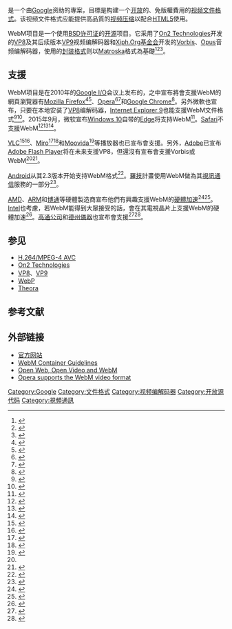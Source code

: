 {{NoteTA
|G1=IT
|1=zh-cn:项目; zh-tw:專案;
|2=zh-cn:支持; zh-tw:支援;
}}
{{Infobox file format
| name                 = WebM
| logo                 = [[File:WebM_logo.svg|200px]]
| extension            = <code>.webm</code>
| mime                 = <code>video/webm</code><br/><code>audio/webm</code>
| type code            =
| uniform type         =
| magic                =
| owner                = [[Google|Google]]
| released             = 2010年5月19日<ref name="webm-release">{{citation |url=http://www.engadget.com/2010/05/19/google-launches-open-webm-web-video-format-based-on-vp8/ |title=Google launches open WebM web video format based on VP8 |date=2010-05-19 |first=Nilay |last=Patel |publisher=Engadget |accessdate=2010-05-20 |archive-date=2011-06-04 |archive-url=https://web.archive.org/web/20110604181535/http://www.engadget.com/2010/05/19/google-launches-open-webm-web-video-format-based-on-vp8/ |dead-url=no }}</ref>
| genre                = [[视频文件格式|视频文件格式]]
| extended from        = [[Matroska|Matroska]]子集
| container for        = [[VP8|VP8]]、[[VP9|VP9]]、[[AOMedia_Video_1|AV1]]（视频）<br/> [[Vorbis|Vorbis]]、[[Opus_(音频)|Opus]]（音频）
| free                 = 是<ref name="wemb-off-faq" />
| url                  = [http://www.webmproject.org/ The WebM Project]
}}

{{lang|en|'''WebM'''}}是一个由[[Google|Google]]资助的專案，目標是构建一个[[自由档案格式|开放]]的、免版權費用的[[视频文件格式|视频文件格式]]。该视频文件格式应能提供高品質的[[视频压缩|视频压缩]]以配合[[HTML5|HTML5]]使用。

WebM项目是一个使用[[BSD许可证|BSD许可证]]的[[开源|开源]]项目。它采用了[[On2_Technologies|On2 Technologies]]开发的[[VP8|VP8]]及其后续版本[[VP9|VP9]]视频编解码器和[[Xiph.Org基金会|Xiph.Org基金会]]开发的[[Vorbis|Vorbis]]、[[Opus_(音频)|Opus]]音频编解码器，使用的[[多媒体封装格式|封装格式]]则以[[Matroska|Matroska]]格式為基礎<ref name="wemb-off-faq">{{cite web |url=https://www.webmproject.org/about/faq/ |title=WebM FAQ |date=19 May 2010 |quote=WebM is an open media file format designed for the web. WebM files consist of video streams compressed with the VP8 video codec and audio streams compressed with the Vorbis audio codec. The WebM file structure is based on the Matroska media container. |access-date=2018-09-01 |archive-date=2021-09-22 |archive-url=https://web.archive.org/web/20210922124446/https://www.webmproject.org/about/faq/ }}</ref><ref>{{citation |url=http://webmproject.blogspot.com/2010/05/introducing-webm-open-web-media-project.html |title=Introducing WebM, an open web media project |accessdate=19 May 2010 |date=19 May 2010 |first1=Jeremy |last1=Doig |first2=Mike |last2=Jazayeri |publisher=WebM Project |archive-date=2012-04-26 |archive-url=https://www.webcitation.org/67CpWxl6p?url=http://blog.webmproject.org/2010/05/introducing-webm-open-web-media-project.html |dead-url=no }}</ref><ref>{{citation |url=http://www.xiph.org/press/2010/webm/ |title=Xiph.Org announces support for the WebM open media project |first=Chris |last=Montgomery |authorlink=Chris Montgomery |accessdate=20 May 2010 |date=19 May 2010 |publisher=[[Xiph.Org_Foundation|Xiph]] |archive-date=2011-02-22 |archive-url=https://web.archive.org/web/20110222163318/http://xiph.org/press/2010/webm/ |dead-url=no }}</ref>。

==支援==
WebM项目是在2010年的[[Google_I/O|Google I/O]]会议上发布的，之中宣布將會支援WebM的網頁瀏覽器有[[Mozilla_Firefox|Mozilla Firefox]]<ref>{{citation |url=http://blog.mozilla.com/blog/2010/05/19/open-web-open-video-and-webm/ |title=Open Web, Open Video and WebM |date=2010-05-19 |publisher=Mozilla |first=Mike |last=Shaver |authorlink=Mike Shaver |accessdate=2010-05-20 |archive-date=2011-05-11 |archive-url=https://web.archive.org/web/20110511202812/http://blog.mozilla.com/blog/2010/05/19/open-web-open-video-and-webm/ |dead-url=no }}</ref><ref>{{citation |url=http://hacks.mozilla.org/2010/05/firefox-youtube-and-webm/ |title=Firefox, YouTube and WebM |first=Christopher |last=Blizzard |authorlink=Christopher Blizzard |date=2010-05-19 |publisher=Mozilla |accessdate=2010-06-12 |archive-date=2011-01-31 |archive-url=https://web.archive.org/web/20110131181002/http://hacks.mozilla.org/2010/05/firefox-youtube-and-webm/ |dead-url=no }}</ref>、[[Opera電腦瀏覽器|Opera]]<ref>{{citation |url=http://labs.opera.com/news/2010/05/19/ |title=Welcome, WebM <video>! |first=Håkon Wium |last=Lie |authorlink=哈肯·维姆·莱 |date=2010-05-19 |publisher=Opera |deadurl=yes |archiveurl=https://web.archive.org/web/20110321150357/http://labs.opera.com/news/2010/05/19/ |archivedate=2011-03-21 |accessdate=2010-06-12 }}</ref><ref>{{citation |url=http://dev.opera.com/articles/view/opera-supports-webm-video/ |title=Opera supports the WebM video format |date=2010-05-19 |first=Chris |last=Mills |publisher=Opera |accessdate=2010-05-20 |archive-date=2011-04-05 |archive-url=https://web.archive.org/web/20110405132752/http://dev.opera.com/articles/view/opera-supports-webm-video/ |dead-url=no }}</ref>和[[Google_Chrome|Google Chrome]]<ref>{{citation |url=http://blog.chromium.org/2010/05/webm-and-vp8-land-in-chromium.html |title=WebM and VP8 land in Chromium |date=2010-05-19 |first=Jim |last=Bankoski |publisher=Google |accessdate=2010-06-12 |archive-date=2010-05-21 |archive-url=https://web.archive.org/web/20100521042942/http://blog.chromium.org/2010/05/webm-and-vp8-land-in-chromium.html |dead-url=no }}</ref>。另外微軟也宣布，只要在本地安装了[[VP8|VP8]]编解码器，[[Internet_Explorer_9|Internet Explorer 9]]也能支援WebM文件格式<ref>{{citation |url=http://blogs.msdn.com/ie/archive/2010/05/19/another-follow-up-on-html5-video-in-ie9.aspx |title=Another Follow-up on HTML5 Video in IE9 |date=2010-05-19 |first=Dean |last=Hachamovitch |authorlink=Dean Hachamovitch |publisher=Microsoft |accessdate=2010-05-20 |archive-date=2010-05-22 |archive-url=https://web.archive.org/web/20100522114814/http://blogs.msdn.com/ie/archive/2010/05/19/another-follow-up-on-html5-video-in-ie9.aspx |dead-url=no }}</ref><ref>{{Cite web |url=http://tools.google.com/dlpage/webmmf |title=WebM for IE9 |accessdate=2011-08-25 |publisher=Google |date=2011-03-15 |archive-date=2022-01-14 |archive-url=https://web.archive.org/web/20220114155207/https://tools.google.com/dlpage/webmmf }}</ref>。2015年9月，微软宣布[[Windows_10|Windows 10]]自带的[[Microsoft_Edge|Edge]]将支持WebM<ref>{{Cite web|url = http://xiphmont.livejournal.com/67752.html|title = Comments on the Alliance for Open Media, or, "Oh Man, What a Day"|author = Monty Montgomery|date = 2 September 2015|accessdate = 2015-09-02|archive-date = 2019-04-20|archive-url = https://web.archive.org/web/20190420144907/https://xiphmont.livejournal.com/67752.html}}</ref>。[[Safari|Safari]]不支援WebM<ref>{{Cite web
  |url=https://developer.apple.com/safari/library/documentation/AudioVideo/Conceptual/Using_HTML5_Audio_Video/AudioandVideoTagBasics/AudioandVideoTagBasics.html#//apple_ref/doc/uid/TP40009523-CH2-DontLinkElementID_12
  |title=Safari HTML5 Audio and Video Guide: Audio and Video HTML
  |work=Safari Developer Library
  |publisher=Apple Inc
  |date=December 16, 2010
  |accessdate=March 8, 2011
  |quote=Safari on the desktop (Mac OS X and Windows) supports all media supported by the installed version of QuickTime, including any installed third-party codecs.
  |archive-date=2010-08-23
  |archive-url=https://web.archive.org/web/20100823203255/http://developer.apple.com/safari/library/documentation/AudioVideo/Conceptual/Using_HTML5_Audio_Video/AudioandVideoTagBasics/AudioandVideoTagBasics.html#//apple_ref/doc/uid/TP40009523-CH2-DontLinkElementID_12
  }}</ref><ref>{{cite web | title=Apple – QuickTime – QuickTime Player – Tech Specs | url=https://www.apple.com/quicktime/player/specs.html | accessdate=April 15, 2010 | archiveurl=https://web.archive.org/web/20080724002332/http://www.apple.com/quicktime/player/specs.html | archivedate=2008-07-24 | dead-url=no }}</ref><ref>{{Cite web
  |url = http://support.apple.com/kb/HT3775
  |title = Media formats supported by QuickTime Player in Mac OS X v10.6
  |work = Apple Support
  |publisher = Apple Inc
  |date = January 28, 2011
  |accessdate = April 1, 2011
  |archive-date = 2011-09-07
  |archive-url = https://web.archive.org/web/20110907073400/http://support.apple.com/kb/HT3775
  }}</ref>。

[[VLC|VLC]]<ref>{{citation |url=http://people.videolan.org/~jb/webm/ |title=Welcome to VLC's Webm page! |first=Jean-Baptiste |last=Kempf |publisher=VideoLAN |accessdate=2010-06-12 |archive-date=2010-11-24 |archive-url=https://web.archive.org/web/20101124231622/http://people.videolan.org/~jb/webm/ |dead-url=no }}</ref><ref>{{citation |url=http://www.kabatology.com/05/26/download-vlc-media-player-1-1-0-with-webm-support/ |title=Download VLC Media Player 1.1.0 with WebM Support |date=2010-05-26 |publisher=Kabatology |first=Martin |last=Kaba |accessdate=2010-06-12 |archive-date=2011-02-06 |archive-url=https://web.archive.org/web/20110206051213/http://www.kabatology.com/05/26/download-vlc-media-player-1-1-0-with-webm-support/ |dead-url=no }}</ref>、[[Miro|Miro]]<ref>{{citation |url=http://www8.getmiro.com/blog/2010/05/miro-video-converter-is-the-first-webm-vp8-converter/ |title=Miro Video Converter is the first WebM / VP8 converter! |date=2010-05-21 |publisher=Participatory Culture Foundation |first=Nicholas |last=Reville |deadurl=yes |archiveurl=https://web.archive.org/web/20100606044836/http://www8.getmiro.com/blog/2010/05/miro-video-converter-is-the-first-webm-vp8-converter/ |archivedate=2010-06-06 |accessdate=2010-06-12 }}</ref><ref>{{citation |url=http://www.kabatology.com/05/21/miro-video-converter-2-0-adds-support-for-open-webm-vp8-video-format/ |title=Miro Video Converter 2.0 adds support for open WebM（vp8）video format |date=2010-05-21 |publisher=Kabatology |first=Martin |last=Kaba |accessdate=2010-06-12 |archive-date=2011-07-13 |archive-url=https://web.archive.org/web/20110713133443/http://www.kabatology.com/05/21/miro-video-converter-2-0-adds-support-for-open-webm-vp8-video-format/ |dead-url=no }}</ref>和[[Moovida|Moovida]]<ref>{{citation |url=http://www.kabatology.com/05/22/moovida-media-player-now-supports-webm-vp8-video-format/ |title=Moovida Media Player now supports WebM（VP8）Video format |date=2010-05-22 |publisher=Kabatology |first=Martin |last=Kaba |accessdate=2010-06-12 |archive-date=2011-07-13 |archive-url=https://web.archive.org/web/20110713133755/http://www.kabatology.com/05/22/moovida-media-player-now-supports-webm-vp8-video-format/ |dead-url=no }}</ref>等播放器也已宣布會支援。另外，[[Adobe_Systems|Adobe]]已宣布[[Adobe_Flash_Player|Adobe Flash Player]]将在未来支援VP8，但還沒有宣布會支援Vorbis或WebM<ref name="webm-release"/><ref>{{citation |url=http://blogs.adobe.com/flashplatform/2010/05/adobe_support_for_vp8.html |title=Flash Player Will Support VP8 |date=2010-05-19 |publisher=Adobe |first=Matt |last=Rozen |deadurl=yes |archiveurl=https://web.archive.org/web/20111108072045/http://blogs.adobe.com/flashplatform/2010/05/adobe_support_for_vp8.html |archivedate=2011-11-08 |accessdate=2010-06-12 }}</ref>。

[[Android|Android]]从其2.3版本开始支持WebM格式<ref>{{citation |url=http://developer.android.com/sdk/android-2.3-highlights.html |title=Android 2.3 Platform Highlights |deadurl=yes |archiveurl=https://web.archive.org/web/20101210235053/http://developer.android.com/sdk/android-2.3-highlights.html |archivedate=2010-12-10 |accessdate=2011-03-06 }}</ref>。[[羅技|羅技]]計畫使用WebM做為其[[視訊通信|視訊通信]]服務的一部分<ref>{{citation |url=http://blog.logitech.com/2010/05/19/commitment-to-open-standards-such-as-vp8/ |title=Commitment to Open Standards such as VP8 is Critical to Innovation |publisher=Logitech |first=Eric |last=Kintz |date=2010-05-19 |accessdate=2010-06-12 |archive-date=2010-11-24 |archive-url=https://web.archive.org/web/20101124212937/http://blog.logitech.com/2010/05/19/commitment-to-open-standards-such-as-vp8/ |dead-url=no }}</ref>。

[[超微半導體|AMD]]、[[安謀國際科技|ARM]]和[[博通|博通]]等硬體製造商宣布他們有興趣支援WebM的[[硬體加速|硬體加速]]<ref>{{citation |url=http://www.theregister.co.uk/2010/05/19/google_chrome_announcement/ |title=Google open sources $124.6m video codec |first=Cade |last=Metz |date=2010-05-19 |publisher=The Register |accessdate=2010-06-12 |archive-date=2010-12-24 |archive-url=https://web.archive.org/web/20101224201153/http://www.theregister.co.uk/2010/05/19/google_chrome_announcement/ |dead-url=no }}</ref><ref>{{citation |url=http://investor.broadcom.com/releasedetail.cfm?ReleaseID=471536 |title=Broadcom Accelerates WebM Video on Mobile Phones |date=2010-05-19 |publisher=Newswire |accessdate=2010-06-12 |archive-date=2011-07-08 |archive-url=https://web.archive.org/web/20110708094806/http://investor.broadcom.com/releasedetail.cfm?ReleaseID=471536 |dead-url=no }}</ref>。[[Intel|Intel]]也考慮，若WebM能得到大眾接受的話，會在其電視晶片上支援WebM的硬體加速<ref>{{citation |url=http://www.computerworld.com/s/article/9177437/Intel_eyes_hardware_acceleration_for_Google_s_WebM |title=Intel eyes hardware acceleration for Google's WebM |date=2010-05-27 |publisher=ComputerWorld |first=Agam |last=Shah |accessdate=2010-06-12 |archive-date=2011-02-14 |archive-url=https://web.archive.org/web/20110214053404/http://www.computerworld.com/s/article/9177437/Intel_eyes_hardware_acceleration_for_Google_s_WebM |dead-url=no }}</ref>。[[高通公司|高通公司]]和[[德州儀器|德州儀器]]也宣布會支援<ref>{{citation |url=http://www.qualcomm.com/blog/2010/05/19/web-video-google |title=Google's Impact on Web Video |publisher=Qualcomm |date=2010-05-19 |first=Raj |last=Talluri |accessdate=2010-06-12 |archive-date=2011-09-27 |archive-url=https://web.archive.org/web/20110927054057/http://www.qualcomm.com/blog/2010/05/19/web-video-google |dead-url=no }}</ref><ref>{{citation |url=http://e2e.ti.com/blogs_/b/mobile_momentum/archive/2010/05/19/our-omap-processors-embrace-webm-and-vp8-with-open-arms.aspx |title=Our OMAP processors embrace WebM and VP8 with open ARMs |publisher=Texas Instruments |date=2010-05-19 |first=Joseph |last=Meehan |accessdate=2010-06-12 |archive-date=2011-05-14 |archive-url=https://web.archive.org/web/20110514230749/http://e2e.ti.com/blogs_/b/mobile_momentum/archive/2010/05/19/our-omap-processors-embrace-webm-and-vp8-with-open-arms.aspx |dead-url=no }}</ref>。

==参见==
*[[H.264/MPEG-4_AVC|H.264/MPEG-4 AVC]]
*[[On2_Technologies|On2 Technologies]]
*[[VP8|VP8]]、[[VP9|VP9]]
*[[WebP|WebP]]
*[[Theora|Theora]]

== 参考文献 ==
{{Reflist|30em}}

==外部链接==
* [http://www.webmproject.org/ 官方网站] {{Wayback|url=http://www.webmproject.org/ |date=20110214193716 }}
* [http://www.webmproject.org/code/specs/container/ WebM Container Guidelines] {{Wayback|url=http://www.webmproject.org/code/specs/container/ |date=20110214193716 }}
* [http://blog.mozilla.com/blog/2010/05/19/open-web-open-video-and-webm/ Open Web, Open Video and WebM] {{Wayback|url=http://blog.mozilla.com/blog/2010/05/19/open-web-open-video-and-webm/ |date=20110511202812 }}
* [http://dev.opera.com/articles/view/opera-supports-webm-video/ Opera supports the WebM video format] {{Wayback|url=http://dev.opera.com/articles/view/opera-supports-webm-video/ |date=20110405132752 }}

{{多媒体压缩格式}}

[[Category:Google|Category:Google]]
[[Category:文件格式|Category:文件格式]]
[[Category:视频编解码器|Category:视频编解码器]]
[[Category:开放源代码|Category:开放源代码]]
[[Category:視頻通訊|Category:視頻通訊]]